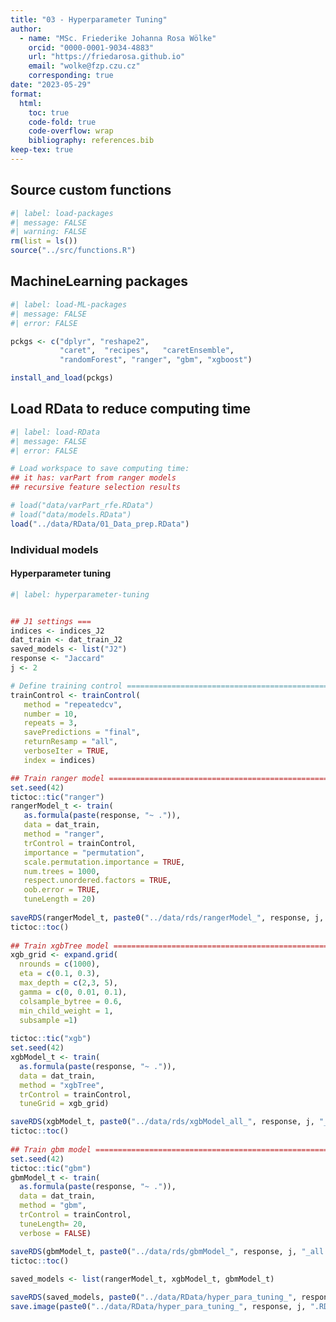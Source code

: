 ```yaml
---
title: "03 - Hyperparameter Tuning"
author: 
  - name: "MSc. Friederike Johanna Rosa Wölke"
    orcid: "0000-0001-9034-4883"
    url: "https://friedarosa.github.io"
    email: "wolke@fzp.czu.cz"
    corresponding: true
date: "2023-05-29"
format: 
  html:
    toc: true
    code-fold: true
    code-overflow: wrap
    bibliography: references.bib
keep-tex: true
---
```


::: panel-tabset
## Source custom functions

```r
#| label: load-packages
#| message: FALSE
#| warning: FALSE
rm(list = ls())
source("../src/functions.R")

```

## MachineLearning packages

```r
#| label: load-ML-packages
#| message: FALSE
#| error: FALSE

pckgs <- c("dplyr", "reshape2", 
           "caret",  "recipes",   "caretEnsemble", 
           "randomForest", "ranger", "gbm", "xgboost")

install_and_load(pckgs)
```

## Load RData to reduce computing time

```r
#| label: load-RData
#| message: FALSE
#| error: FALSE

# Load workspace to save computing time:
## it has: varPart from ranger models
## recursive feature selection results

# load("data/varPart_rfe.RData")
# load("data/models.RData")
load("../data/RData/01_Data_prep.RData")
```
:::

### Individual models

#### Hyperparameter tuning

```r
#| label: hyperparameter-tuning


## J1 settings ===
indices <- indices_J2
dat_train <- dat_train_J2
saved_models <- list("J2")
response <- "Jaccard"
j <- 2

# Define training control ==========================================================
trainControl <- trainControl(
   method = "repeatedcv",
   number = 10,
   repeats = 3,
   savePredictions = "final",
   returnResamp = "all",
   verboseIter = TRUE,
   index = indices)

## Train ranger model ==========================================================
set.seed(42)
tictoc::tic("ranger")
rangerModel_t <- train(
   as.formula(paste(response, "~ .")),
   data = dat_train,
   method = "ranger",
   trControl = trainControl,
   importance = "permutation",
   scale.permutation.importance = TRUE,
   num.trees = 1000,
   respect.unordered.factors = TRUE,
   oob.error = TRUE,
   tuneLength = 20)
 
saveRDS(rangerModel_t, paste0("../data/rds/rangerModel_", response, j, "_all.rds"))
tictoc::toc()
  
## Train xgbTree model ==========================================================
xgb_grid <- expand.grid(
  nrounds = c(1000),
  eta = c(0.1, 0.3),
  max_depth = c(2,3, 5),
  gamma = c(0, 0.01, 0.1),
  colsample_bytree = 0.6,
  min_child_weight = 1,
  subsample =1)
  
tictoc::tic("xgb")
set.seed(42)
xgbModel_t <- train(
  as.formula(paste(response, "~ .")),
  data = dat_train,
  method = "xgbTree",
  trControl = trainControl,
  tuneGrid = xgb_grid)

saveRDS(xgbModel_t, paste0("../data/rds/xgbModel_all_", response, j, "_TLCUSTOM.rds"))
tictoc::toc()
  
## Train gbm model ==========================================================
set.seed(42)
tictoc::tic("gbm")
gbmModel_t <- train(
  as.formula(paste(response, "~ .")),
  data = dat_train,
  method = "gbm",
  trControl = trainControl,
  tuneLength= 20,
  verbose = FALSE)

saveRDS(gbmModel_t, paste0("../data/rds/gbmModel_", response, j, "_all.rds"))
tictoc::toc()
  
saved_models <- list(rangerModel_t, xgbModel_t, gbmModel_t)

saveRDS(saved_models, paste0("../data/RData/hyper_para_tuning_", response, j, "_models_list.rds"))
save.image(paste0("../data/RData/hyper_para_tuning_", response, j, ".RData"))

```

